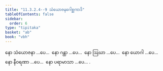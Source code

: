 ```yaml
---
title: "11.3.2.4--9 သံယောဇနဂေါစ္ဆကာဒိ"
tableOfContents: false
sidebar:
  order: 6
type: "tipitaka"
basket: "ab"
book: "vbh"
---
```



<DynamicBreadcrumb />

<Paragraph number="1694" book="vbh">
နော သံယောဇနာ …ပေ…  နော ဂန္ထာ …ပေ…  နော ဩဃာ …ပေ…  နော ယောဂါ …ပေ…  နော နီဝရဏာ …ပေ…  နော ပရာမာသာ …ပေ… .
</Paragraph>